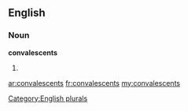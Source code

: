 ==English==

===Noun===
'''convalescents'''

# {{plural of|[[convalescent]]}}

[[Category:English plurals]]

[[ar:convalescents]]
[[fr:convalescents]]
[[my:convalescents]]